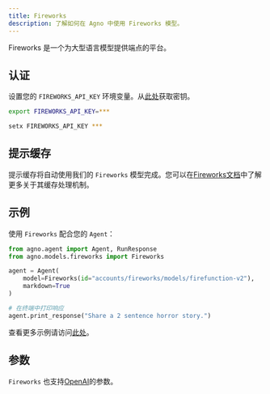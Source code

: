 ```yaml
---
title: Fireworks
description: 了解如何在 Agno 中使用 Fireworks 模型。
---
```

Fireworks 是一个为大型语言模型提供端点的平台。

## 认证

设置您的 `FIREWORKS_API_KEY` 环境变量。从[此处](https://fireworks.ai/account/api-keys)获取密钥。

<CodeGroup>

```bash Mac
export FIREWORKS_API_KEY=***
```

```bash Windows
setx FIREWORKS_API_KEY ***
```

</CodeGroup>

## 提示缓存

提示缓存将自动使用我们的 `Fireworks` 模型完成。您可以在[Fireworks文档](https://docs.fireworks.ai/guides/prompt-caching#using-prompt-caching)中了解更多关于其缓存处理机制。

## 示例

使用 `Fireworks` 配合您的 `Agent`：

<CodeGroup>

```python agent.py
from agno.agent import Agent, RunResponse
from agno.models.fireworks import Fireworks

agent = Agent(
    model=Fireworks(id="accounts/fireworks/models/firefunction-v2"),
    markdown=True
)

# 在终端中打印响应
agent.print_response("Share a 2 sentence horror story.")

```

</CodeGroup>

<Note> 查看更多示例请访问[此处](../examples/models/fireworks)。 </Note>

## 参数

<Snippet file="model-fireworks-params.mdx" />

`Fireworks` 也支持[OpenAI](/reference/models/openai)的参数。